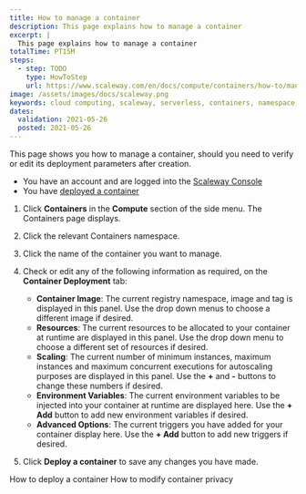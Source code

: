 ```yaml
---
title: How to manage a container
description: This page explains how to manage a container
excerpt: |
  This page explains how to manage a container
totalTime: PT15M
steps:
  - step: TODO
    type: HowToStep
    url: https://www.scaleway.com/en/docs/compute/containers/how-to/manage-a-container
image: /assets/images/docs/scaleway.png
keywords: cloud computing, scaleway, serverless, containers, namespace, manage
dates:
  validation: 2021-05-26
  posted: 2021-05-26
---
```


This page shows you how to manage a container, should you need to verify or edit its deployment parameters after creation.

<Message type="requirement">

  - You have an account and are logged into the [Scaleway Console](https://console.scaleway.com)
  - You have [deployed a container](/compute/containers/how-to/deploy-a-container/)

</Message>

1. Click **Containers** in the **Compute** section of the side menu. The Containers page displays.

2. Click the relevant Containers namespace. 

3. Click the name of the container you want to manage.

  <Lightbox src="scaleway-manage-container.png" alt="" />

4. Check or edit any of the following information as required, on the **Container Deployment** tab:
    - **Container Image**: The current registry namespace, image and tag is displayed in this panel. Use the drop down menus to choose a different image if desired.
    - **Resources**: The current resources to be allocated to your container at runtime are displayed in this panel. Use the drop down menu to choose a different set of resources if desired.
    - **Scaling**: The current number of minimum instances, maximum instances and maximum concurrent executions for autoscaling purposes are displayed in this panel. Use the **+** and **-** buttons to change these numbers if desired.
    - **Environment Variables**: The current environment variables to be injected into your container at runtime are displayed here.  Use the **+ Add** button to add new environment variables if desired.
    - **Advanced Options**: The current triggers you have added for your container display here. Use the **+ Add** button to add new triggers if desired.

5. Click **Deploy a container** to save any changes you have made.

<Navigation title="See Also">
  <PreviousButton to="/compute/containers/how-to/deploy-a-container/">How to deploy a container</PreviousButton>
  <NextButton to="/compute/containers/how-to/modify-container-privacy/">How to modify container privacy</NextButton>
</Navigation>